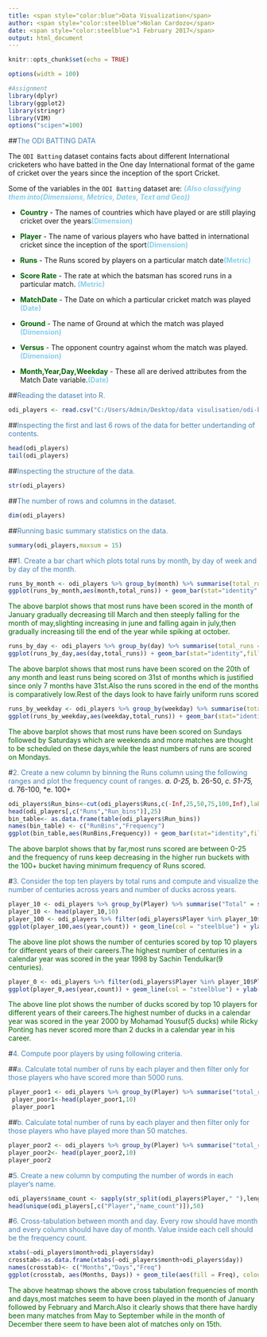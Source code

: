 ---
title: <span style="color:blue">Data Visualization</span>
author: <span style="color:steelblue">Nolan Cardozo</span>
date: <span style="color:steelblue">1 February 2017</span>
output: html_document
---

```{r setup, include=FALSE}
knitr::opts_chunk$set(echo = TRUE)
```
```{r set-options, echo=FALSE, cache=FALSE}
options(width = 100)
```

```{r, include=FALSE}
#Assignment
library(dplyr)
library(ggplot2)
library(stringr)
library(VIM)
options("scipen"=100)
```
##<span style="color:steelblue">The ODI BATTING DATA</span>

The `ODI Batting` dataset contains facts about different International cricketers who have batted in the One day International format of the game of cricket over the years since the inception of the sport Cricket.

Some of the variables in the `ODI Batting` dataset are:
***<span style="color:skyblue">(Also classifying them into(Dimensions, Metrics, Dates, Text and Geo))</span>***

* **<span style="color:darkgreen">Country</span>** - The names of countries which have played or are still playing cricket over the years**<span style="color:skyblue">(Dimension)</span>** 

* **<span style="color:darkgreen">Player</span>** - The name of various players who have batted in international  cricket since the inception of the sport**<span style="color:skyblue">(Dimension)</span>**

* **<span style="color:darkgreen">Runs</span>** - The Runs scored by players on a particular match date**<span style="color:skyblue">(Metric)</span>**

* **<span style="color:darkgreen">Score Rate</span>** - The rate at which the batsman has scored runs in a particular match. **<span style="color:skyblue">(Metric)</span>**

* **<span style="color:darkgreen">MatchDate</span>** - The Date on which a particular cricket match was played **<span style="color:skyblue">(Date)</span>**

* **<span style="color:darkgreen">Ground</span>** - The name of Ground at which the match was played **<span style="color:skyblue">(Dimension)</span>**

* **<span style="color:darkgreen">Versus</span>** - The opponent country against whom the match was played. **<span style="color:skyblue">(Dimension)</span>**

* **<span style="color:darkgreen">Month,Year,Day,Weekday</span>** - These all are derived attributes from the Match Date variable.**<span style="color:skyblue">(Date)</span>**


##<span style="color:steelblue">Reading the dataset into R.</span>
```{r,out.width=15}
odi_players <- read.csv("C:/Users/Admin/Desktop/data visulisation/odi-batting-analysis.csv")
```

##<span style="color:steelblue">Inspecting the first and last 6 rows of the data for better undertanding of contents.</span>
```{r,out.width=20}
head(odi_players)
tail(odi_players)
```

##<span style="color:steelblue">Inspecting the structure of the data.</span>

```{r}
str(odi_players)
```

##<span style="color:steelblue">The number of rows and columns in the dataset.</span>

```{r}
dim(odi_players)
```

##<span style="color:steelblue">Running basic summary statistics on the data.</span>

```{r}
summary(odi_players,maxsum = 15)
```

##<span style="color:steelblue">1. Create a bar chart which plots total runs by month, by day of week and by day of the month.</span>
```{r, fig.width=10}
runs_by_month <- odi_players %>% group_by(month) %>% summarise(total_runs = sum(Runs,na.rm=TRUE)) %>% arrange(-total_runs)
ggplot(runs_by_month,aes(month,total_runs)) + geom_bar(stat="identity",fill = "steelblue") +xlim(c("JANUARY","FEBRUARY","MARCH","APRIL","MAY","JUNE","JULY","AUGUST","SEPTEMBER","OCTOBER","NOVEMBER","DECEMBER")) + xlab("Months") + ylab("Number of Runs") + ggtitle("Number of Runs by Month")
```

<span style="color:darkgreen">The above barplot shows that most runs have been scored in the month of January gradually decreasing till March and then steeply falling for the month of may,slighting increasing in june and falling again in july,then gradually increasing till the end of the year while spiking at october.</span>

```{r, fig.width=10}
runs_by_day <- odi_players %>% group_by(day) %>% summarise(total_runs = sum(Runs,na.rm=TRUE)) %>% arrange(-total_runs)
ggplot(runs_by_day,aes(day,total_runs)) + geom_bar(stat="identity",fill = "steelblue") + scale_x_continuous(breaks= scales::pretty_breaks(n=15)) + xlab("Days") + ylab("Number of Runs") + ggtitle("Number of Runs by Days")
```

<span style="color:darkgreen">The above barplot shows that most runs have been scored on the 20th of any month and least runs being scored on 31st of months which is justified since only 7 months have 31st.Also the runs scored in the end of the months is comparatively low.Rest of the days look to have fairly uniform runs scored</span>

```{r}
runs_by_weekday <- odi_players %>% group_by(weekday) %>% summarise(total_runs = sum(Runs,na.rm=TRUE)) %>% arrange(-total_runs)
ggplot(runs_by_weekday,aes(weekday,total_runs)) + geom_bar(stat="identity",fill="steelblue") + xlim(c("Sunday","Monday","Tuesday","Wednesday","Thursday","Friday","Saturday")) + xlab("Days of the week") + ylab("Number of Runs") + ggtitle("Number of Runs by Days of the week")
```

<span style="color:darkgreen">The above barplot shows that most runs have been scored on Sundays followed by Saturdays which are weekends and more matches are thought to be scheduled on these days,while the least numbers of runs are scored on Mondays.</span>


#<span style="color:steelblue">2. Create a new column by binning the Runs column using the following ranges and plot the frequency count of ranges.</span>
*a. 0-25,
*b. 26-50,
*c. 51-75,
*d. 76-100,
*e. 100+
```{r}
odi_players$Run_bins<-cut(odi_players$Runs,c(-Inf,25,50,75,100,Inf),labels=c("0-25","26-50","51-75","75-100","100+"))
head(odi_players[,c("Runs","Run_bins")],25)
bin_table<- as.data.frame(table(odi_players$Run_bins))
names(bin_table) <- c("RunBins","Frequency")
ggplot(bin_table,aes(RunBins,Frequency)) + geom_bar(stat="identity",fill="steelblue") + xlab("Runs") + ylab("Frequency") + ggtitle("Frequency of Runs")
```

<span style="color:darkgreen">The above barplot shows that by far,most runs scored are between 0-25 and the frequency of runs keep decreasing in the higher run buckets with the 100+ bucket having minimum frequency of Runs scored.</span>

#<span style="color:steelblue">3. Consider the top ten players by total runs and compute and visualize the number of centuries across years and number of ducks across years.</span>
```{r, fig.height=15, fig.width=20}
player_10 <- odi_players %>% group_by(Player) %>% summarise("Total" = sum(Runs,na.rm=T)) %>% arrange(-Total)
player_10 <- head(player_10,10)
player_100 <- odi_players %>% filter(odi_players$Player %in% player_10$Player & odi_players$Runs>=100) %>% group_by(Player,year) %>% summarise(count= n())
ggplot(player_100,aes(year,count)) + geom_line(col = "steelblue") + ylab("Number of centuries") + xlab("Top 10 Players") + ggtitle("Number of Centuries for top 10 players")  + facet_wrap(~Player) + scale_y_continuous(breaks= scales::pretty_breaks(n=5)) + scale_x_continuous(breaks= scales::pretty_breaks(n=10))
```

<span style="color:darkgreen">The above line plot shows the number of centuries scored by top 10 players for different years of their careers.The highest number of centuries in a calendar year was scored in the year 1998 by Sachin Tendulkar(9 centuries).</span>

```{r, fig.height=15, fig.width=20}
player_0 <- odi_players %>% filter(odi_players$Player %in% player_10$Player & odi_players$Runs==0) %>% group_by(Player,year) %>% summarise(count = n()) 
ggplot(player_0,aes(year,count)) + geom_line(col = "steelblue") + ylab("Number of duckss") + xlab("Top 10 Players") + ggtitle("Number of ducks for top 10 players") + facet_wrap(~Player) + scale_x_continuous(breaks= scales::pretty_breaks(n=10))
```

<span style="color:darkgreen">The above line plot shows the number of ducks scored by top 10 players for different years of their careers.The highest number of ducks in a calendar year was scored in the year 2000 by Mohamad Yousuf(5 ducks) while Ricky Ponting has never scored more than 2 ducks in a calendar year in his career.</span>

#<span style="color:steelblue">4. Compute poor players by using following criteria.</span>

##<span style="color:steelblue">a. Calculate total number of runs by each player and then filter only for those players who have scored more than 5000 runs.</span>

```{r}
player_poor1 <- odi_players %>% group_by(Player) %>% summarise("total_runs" = sum(Runs,na.rm=T)) %>% arrange(total_runs) %>% filter(total_runs>5000)
 player_poor1<-head(player_poor1,10)
 player_poor1
```

##<span style="color:steelblue">b. Calculate total number of runs by each player and then filter only for those players who have played more than 50 matches.</span>

```{r}
player_poor2 <- odi_players %>% group_by(Player) %>% summarise("total_runs" = sum(Runs,na.rm=T),matches= n()) %>% arrange(total_runs) %>% filter(matches>50)
player_poor2<- head(player_poor2,10)
player_poor2
```

#<span style="color:steelblue">5. Create a new column by computing the number of words in each player's name.</span>
```{r}
odi_players$name_count <- sapply(str_split(odi_players$Player," "),length)
head(unique(odi_players[,c("Player","name_count")]),50)
```

#<span style="color:steelblue">6. Cross-tabulation between month and day. Every row should have month and every column should have day of month. Value inside each cell should be the frequency count.</span>
```{r}
xtabs(~odi_players$month+odi_players$day)
crosstab<-as.data.frame(xtabs(~odi_players$month+odi_players$day))
names(crosstab)<- c("Months","Days","Freq")
ggplot(crosstab, aes(Months, Days)) + geom_tile(aes(fill = Freq), colour = "black") + scale_fill_gradient(low = "white",high = "steelblue") 
```

<span style="color:darkgreen">The above heatmap shows the above cross tabulation frequencies of month and days,most matches seem to have been played in the month of January followed by February and March.Also it clearly shows that there have hardly been many matches from May to September while in the month of December there seem to have been alot of matches only on 15th.</span>
